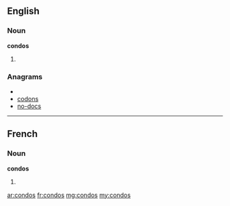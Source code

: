 ==English==

===Noun===
'''condos'''

# {{plural of|[[condo]]}}

===Anagrams===
* {{alphagram|cdnoos}}
* [[codons#English|codons]]
* [[no-docs#English|no-docs]]

----

==French==

===Noun===
'''condos''' {{m}}

# {{plural of|[[condo]]|lang=fr}}

[[ar:condos]]
[[fr:condos]]
[[mg:condos]]
[[my:condos]]